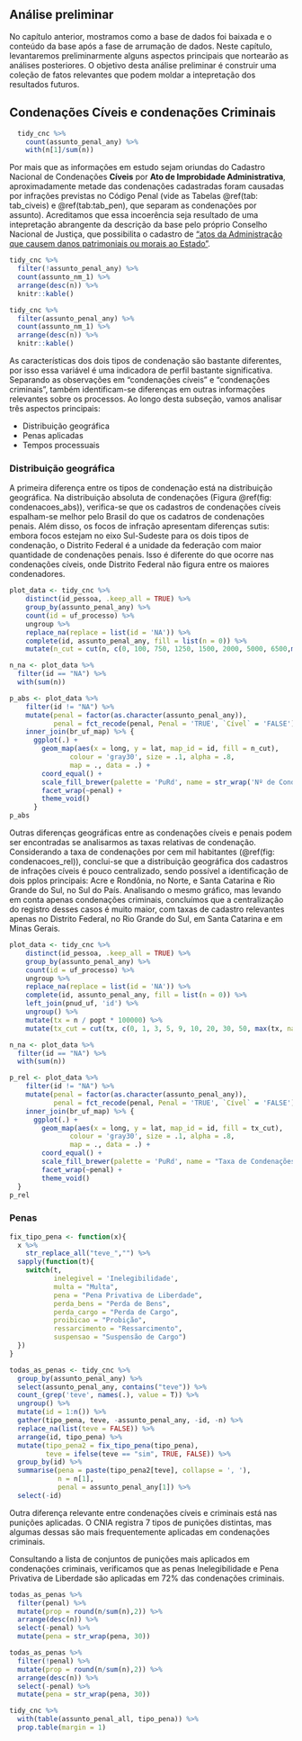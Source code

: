## Análise preliminar

No capítulo anterior, mostramos como a base de dados foi baixada e o conteúdo da base após a fase de arrumação de dados. Neste capítulo, levantaremos preliminarmente alguns aspectos principais que nortearão as análises posteriores. O objetivo desta análise preliminar é construir uma coleção de fatos relevantes que podem moldar a intepretação dos resultados futuros.

## Condenações Cíveis e condenações Criminais

```r
  tidy_cnc %>% 
    count(assunto_penal_any) %>% 
    with(n[1]/sum(n))
```

Por mais que as informações em estudo sejam oriundas do Cadastro Nacional de Condenações **Cíveis** por **Ato de Improbidade Administrativa**, aproximadamente metade das condenações cadastradas foram causadas por infrações previstas no Código Penal (vide as Tabelas \@ref(tab: tab_civeis) e \@ref(tab:tab_pen), que separam as condenações por assunto). Acreditamos que essa incoerência seja resultado de uma intepretação abrangente da descrição da base pelo próprio Conselho Nacional de Justiça, que possibilita o cadastro de ["atos da Administração que causem danos patrimoniais ou morais ao Estado"](http://www.cnj.jus.br/sistemas/certidoes/20650-cadastro-nacional-de-condenacoes-civeis-por-ato-de-improbidade-administrativa-cnia).

```r

tidy_cnc %>% 
  filter(!assunto_penal_any) %>% 
  count(assunto_nm_1) %>% 
  arrange(desc(n)) %>% 
  knitr::kable()

```

```r

tidy_cnc %>% 
  filter(assunto_penal_any) %>% 
  count(assunto_nm_1) %>% 
  arrange(desc(n)) %>% 
  knitr::kable()

```

As características dos dois tipos de condenação são bastante diferentes, por isso essa variável é uma indicadora de perfil bastante significativa. Separando as observações em "condenações cíveis" e "condenações criminais", também identificam-se diferenças em outras informações relevantes sobre os processos. Ao longo desta subseção, vamos analisar três aspectos principais:

- Distribuição geográfica
- Penas aplicadas
- Tempos processuais

### Distribuição geográfica

A primeira diferença entre os tipos de condenação está na distribuição geográfica. Na distribuição absoluta de condenações (Figura \@ref(fig: condenacoes_abs)), verifica-se que os cadastros de condenações cíveis espalham-se melhor pelo Brasil do que os cadatros de condenações penais. Além disso, os focos de infração apresentam diferenças sutis: embora focos estejam no eixo Sul-Sudeste para os dois tipos de condenação, o Distrito Federal é a unidade da federação com maior quantidade de condenações penais. Isso é diferente do que ocorre nas condenações cíveis, onde Distrito Federal não figura entre os maiores condenadores.

```r

plot_data <- tidy_cnc %>% 
    distinct(id_pessoa, .keep_all = TRUE) %>%
    group_by(assunto_penal_any) %>% 
    count(id = uf_processo) %>%
    ungroup %>%
    replace_na(replace = list(id = 'NA')) %>% 
    complete(id, assunto_penal_any, fill = list(n = 0)) %>% 
    mutate(n_cut = cut(n, c(0, 100, 750, 1250, 1500, 2000, 5000, 6500,max(n)), dig.lab=5, include.lowest = T))

n_na <- plot_data %>% 
  filter(id == "NA") %>% 
  with(sum(n))

p_abs <- plot_data %>% 
    filter(id != "NA") %>% 
    mutate(penal = factor(as.character(assunto_penal_any)),
           penal = fct_recode(penal, Penal = 'TRUE', `Cível` = 'FALSE')) %>% 
    inner_join(br_uf_map) %>% {
      ggplot(.) +
        geom_map(aes(x = long, y = lat, map_id = id, fill = n_cut),
               colour = 'gray30', size = .1, alpha = .8,
               map = ., data = .) +
        coord_equal() +
        scale_fill_brewer(palette = 'PuRd', name = str_wrap('Nº de Condenações')) +
        facet_wrap(~penal) +
        theme_void()
      }
p_abs
```

Outras diferenças geográficas entre as condenações cíveis e penais podem ser encontradas se analisarmos as taxas relativas de condenação. Considerando a taxa de condenações por cem mil habitantes (\@ref(fig: condenacoes_rel)), conclui-se que a distribuição geográfica dos cadastros de infrações cíveis é pouco centralizado, sendo possível a identificação de dois pplos principais: Acre e Rondônia, no Norte, e Santa Catarina e Rio Grande do Sul, no Sul do País. Analisando o mesmo gráfico, mas levando em conta apenas condenações criminais, concluímos que a centralização do registro desses casos é muito maior, com taxas de cadastro relevantes apenas no Distrito Federal, no Rio Grande do Sul, em Santa Catarina e em Minas Gerais.

```r

plot_data <- tidy_cnc %>% 
    distinct(id_pessoa, .keep_all = TRUE) %>%
    group_by(assunto_penal_any) %>% 
    count(id = uf_processo) %>%
    ungroup %>%
    replace_na(replace = list(id = 'NA')) %>% 
    complete(id, assunto_penal_any, fill = list(n = 0)) %>% 
    left_join(pnud_uf, 'id') %>%
    ungroup() %>% 
    mutate(tx = n / popt * 100000) %>% 
    mutate(tx_cut = cut(tx, c(0, 1, 3, 5, 9, 10, 20, 30, 50, max(tx, na.rm = T)), dig.lab = 5, include.lowest = T))

n_na <- plot_data %>% 
  filter(id == "NA") %>% 
  with(sum(n))

p_rel <- plot_data %>% 
    filter(id != "NA") %>% 
    mutate(penal = factor(as.character(assunto_penal_any)),
           penal = fct_recode(penal, Penal = 'TRUE', `Cível` = 'FALSE')) %>%
    inner_join(br_uf_map) %>% {
      ggplot(.) +
        geom_map(aes(x = long, y = lat, map_id = id, fill = tx_cut),
               colour = 'gray30', size = .1, alpha = .8,
               map = ., data = .) +
        coord_equal() +
        scale_fill_brewer(palette = 'PuRd', name = "Taxa de Condenações\npor 100 mil habitantes") +
        facet_wrap(~penal) +
        theme_void()
  }
p_rel

```

### Penas

```r
fix_tipo_pena <- function(x){
  x %>% 
    str_replace_all("teve_","") %>% 
  sapply(function(t){
    switch(t,
           inelegivel = 'Inelegibilidade',
           multa = "Multa",
           pena = "Pena Privativa de Liberdade",
           perda_bens = "Perda de Bens",
           perda_cargo = "Perda de Cargo",
           proibicao = "Probição",
           ressarcimento = "Ressarcimento",
           suspensao = "Suspensão de Cargo")
  })
}

todas_as_penas <- tidy_cnc %>% 
  group_by(assunto_penal_any) %>% 
  select(assunto_penal_any, contains("teve")) %>% 
  count_(grep('teve', names(.), value = T)) %>% 
  ungroup() %>% 
  mutate(id = 1:n()) %>% 
  gather(tipo_pena, teve, -assunto_penal_any, -id, -n) %>% 
  replace_na(list(teve = FALSE)) %>% 
  arrange(id, tipo_pena) %>% 
  mutate(tipo_pena2 = fix_tipo_pena(tipo_pena),
         teve = ifelse(teve == "sim", TRUE, FALSE)) %>% 
  group_by(id) %>% 
  summarise(pena = paste(tipo_pena2[teve], collapse = ', '),
            n = n[1], 
            penal = assunto_penal_any[1]) %>% 
  select(-id)

```

Outra diferença relevante entre condenações cíveis e criminais está nas punições aplicadas. O CNIA registra 7 tipos de punições distintas, mas algumas dessas são mais frequentemente aplicadas em condenações criminais.

Consultando a lista de conjuntos de punições mais aplicados em condenações criminais, verificamos que as penas Inelegibilidade e Pena Privativa de Liberdade são aplicadas em 72% das condenações criminais.

```r

todas_as_penas %>% 
  filter(penal) %>% 
  mutate(prop = round(n/sum(n),2)) %>% 
  arrange(desc(n)) %>% 
  select(-penal) %>% 
  mutate(pena = str_wrap(pena, 30))

```

<!-- - Inelegibilidade. -->
<!-- - Multa. -->
<!-- - Pena privativa de liberdade. -->
<!-- - Perda de bens ou valores acrescidos ilicitamente ao patrimônio. -->
<!-- - Perda de Cargo/Emprego/Função Pública. -->
<!-- - Ressarcimento integral do Dano. -->
<!-- - Suspensão dos Direitos Políticos. -->
<!-- - Proibição de Contratar com o Poder Público ou receber incentivos fiscais ou creditícios, direta ou indiretamente, ainda que por intermédio de pessoa jurídica da qual seja sócio majoritário. -->


```r

todas_as_penas %>% 
  filter(!penal) %>% 
  mutate(prop = round(n/sum(n),2)) %>% 
  arrange(desc(n)) %>% 
  select(-penal) %>% 
  mutate(pena = str_wrap(pena, 30))

```


```r

tidy_cnc %>%  
  with(table(assunto_penal_all, tipo_pena)) %>% 
  prop.table(margin = 1)

```

